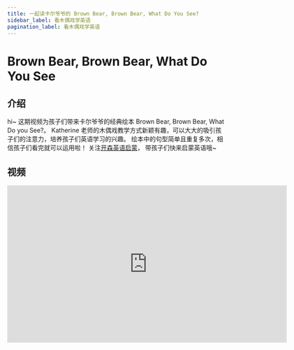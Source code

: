 ```yaml
---
title: 一起读卡尔爷爷的 Brown Bear, Brown Bear, What Do You See?
sidebar_label: 看木偶戏学英语
pagination_label: 看木偶戏学英语
---
```


# Brown Bear, Brown Bear, What Do You See

## 介绍

hi~ 这期视频为孩子们带来卡尔爷爷的经典绘本 Brown Bear, Brown Bear, What Do you See?。
Katherine 老师的木偶戏教学方式新颖有趣，可以大大的吸引孩子们的注意力，培养孩子们英语学习的兴趣。
绘本中的句型简单且重复多次，相信孩子们看完就可以运用啦！
关注[开森英语启蒙](https://space.bilibili.com/20797715)， 带孩子们快来启蒙英语哦~

## 视频

<iframe
  src="https://player.bilibili.com/player.html?bvid=BV1LP411S7S9&cid=1&page=1"
  scrolling="no"
  border="0"
  frameborder="no"
  framespacing="0"
  allowfullscreen="true"
  width="640"
  height="360"
></iframe>
